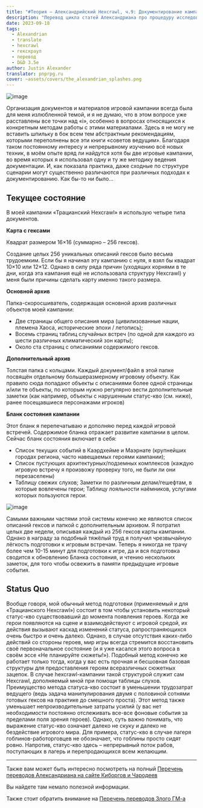 ```yaml
---
title: "#Теория — Александрийский Hexcrawl, ч.9: Документирование кампании (перевод)"
description: "Перевод цикла статей Александриана про процедуру исследования гексов в третьей редакции D&D #alexandrian #hexcrawl #dnd3e #translate"
date: 2023-09-18
tags:
  - Alexandrian
  - translate
  - hexcrawl
  - гекскраул
  - перевод
  - D&D 3.5e
author: Justin Alexander
translator: pnprpg.ru
cover: ~assets/covers/the_alexandrian_splashes.png
---
```


![image](https://cyborgsandmages.com/images/hexcrawl-9-1.jpg)

Организация документов и материалов игровой кампании всегда была для меня излюбленной темой, и я не думаю, что в этом вопросе уже расставлены все точки над «i», особенно в вопросах относящихся к конкретным методам работы с этими материалами.
Здесь я не могу не вставить шпильку в бок всем тем абстрактным рекомендациям, которыми переполнены все эти книги «советов ведущим».
Благодаря таком постоянному интересу и непрерывному изучению всё новых техник, в моём опыте вряд ли найдутся хотя бы две игровые кампании, во время которых я использовал одну и ту же методику ведения документации. И, как показала практика, даже сходные по структуре сценарии могут существенно различаются при различных подходах к документированию. Как бы-то ни было…

## Текущее состояние

В моей кампании «Трацианский Hexcrawl» я использую четыре типа документов.

**Карта с гексами**

Квадрат размером 16×16 (суммарно – 256 гексов).

Создание целых 256 уникальных описаний гексов было весьма трудоемким. Если бы я начинал эту кампанию с нуля, я взял бы квадрат 10×10 или 12×12. Однако в силу ряда причин (уходящих корнями в те дни, когда эта кампания ещё не использовала структуру Hexcrawl) у меня были причины сделать карту именно такого размера.

**Основной архив**

Папка-скоросшиватель, содержащая основной архив различных объектов моей кампании:
- Две страницы общего описания мира (цивилизованные нации, племена Хаоса, исторические эпохи / летопись);
- Восемь страниц таблиц случайных встреч (по одной для каждого из шести различных климатический зон карты);
- Около ста страниц с описаниями содержимого гексов.

**Дополнительный архив**

Толстая папка с кольцами. Каждый документ/файл в этой папке посвящён отдельному большеразмерному игровому объекту. Как правило сюда попадают объекты с описаниями более одной страницы и/или те объекты, по которым нужно регулярно вести дополнительные заметки (как например, объекты с нарушенным статус-кво (см. ниже), ранее посещавшиеся персонажами игроков)

**Бланк состояния кампании**

Этот бланк я перепечатываю и дополняю перед каждой игровой встречей. Содержимое бланка отражает развитие кампании в целом.
Сейчас бланк состояния включает в себя:
- Список текущих событий в Каэрдхейме и Маэрнате (крупнейших городах региона, часто навещаемых героями кампании);
- Список пустующих архитектурных/подземных комплексов (каждую игровую встречу я произвожу проверку того, не были ли они перезаселены)
- Таблицу свежих слухов;
Заметки по различным делам/гешефтам, в которые вовлечены герои;
Таблицу лояльности наёмников, услугами которых пользуются герои.

![image](https://cyborgsandmages.com/images/hexcrawl-9-2.jpg)

Самыми важными частями этой системы конечно же являются список описаний гексов и папкой с дополнительным архивом. Я потратил целых две недели, описывая каждый из 256 гексов карты кампании. Однако в награду за подобный тяжёлый труд я получил чрезвычайную лёгкость подготовки к игровым встречам. Теперь я никогда не трачу более чем 10-15 минут для подготовки к игре, да и вся подготовка сводится к обновлению Бланка состояния, и чтению нескольких заметок, для того чтобы освежить в памяти предыдущие игровые события.

## Status Quo

Вообще говоря, мой обычный метод подготовки (применяемый и для «Трацианского Hexcrawl») состоит в том чтобы установить некоторый статус-кво существовавший до момента появления героев. Когда же герои появляются на сцене и взаимодействуют с игровой средой, их действия вызывают каскад изменений статуса, рапространяющихся очень быстро и очень далеко. Однако, в случае отсутствия каких-либо действий со стороны героев, мир игры всегда стремится восстановить своё первоначальное состояние (и я уже касался этого вопроса в своём эссе «Не планируйте сюжеты!»). Подобный метод конечно же работает только тогда, когда у вас есть прочная и бесшовная базовая структуры для предоставления героям всеразличных сюжетных зацепок. В случае hexcrawl-кампании такой структурой служит сам Hexcrawl, дополняемый мной при помощи таблицы слухов. Преимущество метода статуса-кво состоит в уменьшении трудозатрат ведущего (ведь задача манипулирования двумя с половиной сотнями готовых гексов на практике до смешного проста). Этот метод также уменьшает непроизводительные затраты усилий (у вас нет необходимости постоянно отслеживать все-все фоновые события за пределами поля зрения героев). Однако, суть важно понимать, что выражение статус-кво означает далеко не скуку и далеко не бездействие игрового мира.
Для примера, статус-кво в случае лагеря гоблинов-работорговцев не обозначает, что гоблины просто сидят ровно. Напротив, статус-кво здесь – непрерывный поток рабов, поступающих в лагерь и перепродающихся всем желающим.


---

Также вам может быть интересно посмотреть на полный 
[Перечень переводов Александриана на сайте Киборгов и Чародеев](https://cyborgsandmages.com/posts/translations/alexandrian-index)

Вы найдете там немало полезной информации.

Также стоит обратить внимание на [Перечень переводов Злого ГМ-а](https://cyborgsandmages.com/posts/translations/angrygm-index)

